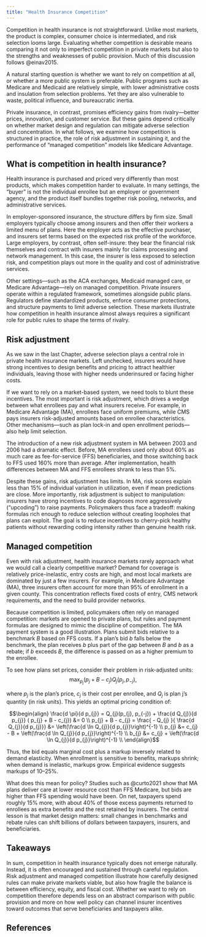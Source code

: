 ```yaml
---
title: "Health Insurance Competition"
---
```


Competition in health insurance is not straightforward. Unlike most markets, the product is complex, consumer choice is intermediated, and risk selection looms large. Evaluating whether competition is desirable means comparing it not only to imperfect competition in private markets but also to the strengths and weaknesses of public provision. Much of this discussion follows @einav2015.

A natural starting question is whether we want to rely on competition at all, or whether a more public system is preferable. Public programs such as Medicare and Medicaid are relatively simple, with lower administrative costs and insulation from selection problems. Yet they are also vulnerable to waste, political influence, and bureaucratic inertia.

Private insurance, in contrast, promises efficiency gains from rivalry—better prices, innovation, and customer service. But these gains depend critically on whether market design and regulation can mitigate adverse selection and concentration. In what follows, we examine how competition is structured in practice, the role of risk adjustment in sustaining it, and the performance of “managed competition” models like Medicare Advantage.

## What is competition in health insurance?

Health insurance is purchased and priced very differently than most products, which makes competition harder to evaluate. In many settings, the “buyer” is not the individual enrollee but an employer or government agency, and the product itself bundles together risk pooling, networks, and administrative services.

In employer-sponsored insurance, the structure differs by firm size. Small employers typically choose among insurers and then offer their workers a limited menu of plans. Here the employer acts as the effective purchaser, and insurers set terms based on the expected risk profile of the workforce. Large employers, by contrast, often self-insure: they bear the financial risk themselves and contract with insurers mainly for claims processing and network management. In this case, the insurer is less exposed to selection risk, and competition plays out more in the quality and cost of administrative services.

Other settings—such as the ACA exchanges, Medicaid managed care, or Medicare Advantage—rely on managed competition. Private insurers operate within a regulated framework, sometimes alongside public plans. Regulators define standardized products, enforce consumer protections, and structure payments to limit adverse selection. These markets illustrate how competition in health insurance almost always requires a significant role for public rules to shape the terms of rivalry.

## Risk adjustment

As we saw in the last Chapter, adverse selection plays a central role in private health insurance markets. Left unchecked, insurers would have strong incentives to design benefits and pricing to attract healthier individuals, leaving those with higher needs underinsured or facing higher costs.

If we want to rely on a market-based system, we need tools to blunt these incentives. The most important is risk adjustment, which drives a wedge between what enrollees pay and what insurers receive. For example, in Medicare Advantage (MA), enrollees face uniform premiums, while CMS pays insurers risk-adjusted amounts based on enrollee characteristics. Other mechanisms—such as plan lock-in and open enrollment periods—also help limit selection.

The introduction of a new risk adjustment system in MA between 2003 and 2006 had a dramatic effect. Before, MA enrollees used only about 60% as much care as fee-for-service (FFS) beneficiaries, and those switching back to FFS used 160% more than average. After implementation, health differences between MA and FFS enrollees shrank to less than 5%.

Despite these gains, risk adjustment has limits. In MA, risk scores explain less than 15% of individual variation in utilization, even if mean predictions are close. More importantly, risk adjustment is subject to manipulation: insurers have strong incentives to code diagnoses more aggressively (“upcoding”) to raise payments. Policymakers thus face a tradeoff: making formulas rich enough to reduce selection without creating loopholes that plans can exploit. The goal is to reduce incentives to cherry-pick healthy patients without rewarding coding intensity rather than genuine health risk.

## Managed competition

Even with risk adjustment, health insurance markets rarely approach what we would call a clearly competitive market? Demand for coverage is relatively price-inelastic, entry costs are high, and most local markets are dominated by just a few insurers. For example, in Medicare Advantage (MA), three insurers often account for more than 95% of enrollment in a given county. This concentration reflects fixed costs of entry, CMS network requirements, and the need to build provider networks.

Because competition is limited, policymakers often rely on managed competition: markets are opened to private plans, but rules and payment formulas are designed to mimic the discipline of competition. The MA payment system is a good illustration. Plans submit bids relative to a benchmark $B$ based on FFS costs. If a plan’s bid $b$ falls below the benchmark, the plan receives $b$ plus part of the gap between $B$ and $b$ as a rebate; if $b$ exceeds $B$, the difference is passed on as a higher premium to the enrollee.

To see how plans set prices, consider their problem in risk-adjusted units:
$$\max_{p_{j}} \left(p_{j} + B - c_{j} \right) Q_{j}(p_{j}, p_{-j}),$$

where $p_{j}$ is the plan's price, $c_{j}$ is their cost per enrollee, and $Q_{j}$ is plan j's quantity (in risk units). This yields an optimal pricing condition of:

$$\begin{align}
\frac{d \pi}{d p_{j}} = Q_{j}(p_{j}, p_{-j}) + \frac{d Q_{j}}{d p_{j}} ( p_{j} + B - c_{j}) &= 0 \\
  p_{j} + B - c_{j} = \frac{ - Q_{j} }{ \frac{d Q_{j}}{d p_{j}}} &= \left(\frac{d \ln Q_{j}}{d p_{j}}\right)^{-1} \\
  p_{j}  &= c_{j} - B + \left(\frac{d \ln Q_{j}}{d p_{j}}\right)^{-1} \\
  b_{j}  &= c_{j} + \left(\frac{d \ln Q_{j}}{d p_{j}}\right)^{-1} \\
\end{align}$$

Thus, the bid equals marginal cost plus a markup inversely related to demand elasticity. When enrollment is sensitive to benefits, markups shrink; when demand is inelastic, markups grow. Empirical evidence suggests markups of 10–25%.

What does this mean for policy? Studies such as @curto2021 show that MA plans deliver care at lower resource cost than FFS Medicare, but bids are higher than FFS spending would have been. On net, taxpayers spend roughly 15% more, with about 40% of those excess payments returned to enrollees as extra benefits and the rest retained by insurers. The central lesson is that market design matters: small changes in benchmarks and rebate rules can shift billions of dollars between taxpayers, insurers, and beneficiaries.

## Takeaways

In sum, competition in health insurance typically does not emerge naturally. Instead, it is often encouraged and sustained through careful regulation. Risk adjustment and managed competition illustrate how carefully designed rules can make private markets viable, but also how fragile the balance is between efficiency, equity, and fiscal cost. Whether we want to rely on competition therefore depends less on an abstract comparison with public provision and more on how well policy can channel insurer incentives toward outcomes that serve beneficiaries and taxpayers alike.


## References {.unnumbered}

